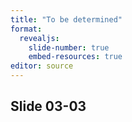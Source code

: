 ```yaml
---
title: "To be determined"
format: 
  revealjs:
    slide-number: true
    embed-resources: true
editor: source
---
```


## Slide 03-03

::: notes

:::

